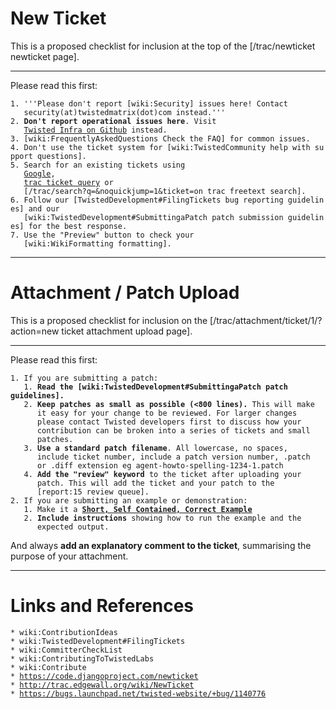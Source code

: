 = New Ticket =

This is a proposed checklist for inclusion at the top of the
[/trac/newticket newticket page].

----

Please read this first:

 1. '''Please don't report [wiki:Security] issues here! Contact
    security(at)twistedmatrix(dot)com instead.'''
 2. '''Don't report operational issues here'''. Visit
    [https://github.com/twisted-infra/ Twisted Infra on Github] instead.
 3. [wiki:FrequentlyAskedQuestions Check the FAQ] for common issues.
 4. Don't use the ticket system for [wiki:TwistedCommunity help with support questions].
 5. Search for an existing tickets using
    [https://www.google.co.uk/search?q=site:twistedmatrix.com/trac/ticket Google],
    [query:?status=!closed&order=id&desc=0&description=&summary=&component= trac ticket query] or
    [/trac/search?q=&noquickjump=1&ticket=on trac freetext search].
 6. Follow our [TwistedDevelopment#FilingTickets bug reporting guidelines] and our
    [wiki:TwistedDevelopment#SubmittingaPatch patch submission guidelines] for the best response.
 7. Use the "Preview" button to check your
    [wiki:WikiFormatting formatting].

----

= Attachment / Patch Upload =

This is a proposed checklist for inclusion on the
[/trac/attachment/ticket/1/?action=new ticket attachment upload page].

----

Please read this first:

 1. If you are submitting a patch:
    1. '''Read the [wiki:TwistedDevelopment#SubmittingaPatch patch guidelines].'''
    2. '''Keep patches as small as possible (<800 lines).''' This will make
       it easy for your change to be reviewed. For larger changes
       please contact Twisted developers first to discuss how your
       contribution can be broken into a series of tickets and small
       patches.
    3. '''Use a standard patch filename'''. All lowercase, no spaces,
       include ticket number, include a patch version number, .patch
       or .diff extension eg agent-howto-spelling-1234-1.patch
    4. '''Add the "review" keyword''' to the ticket after uploading your
       patch. This will add the ticket and your patch to the
       [report:15 review queue].
 2. If you are submitting an example or demonstration:
    1. Make it a '''[http://sscce.org/ Short, Self Contained, Correct Example]'''
    2. '''Include instructions''' showing how to run the example and the
       expected output.

And always '''add an explanatory comment to the ticket''', summarising
the purpose of your attachment.


----

= Links and References =
 * wiki:ContributionIdeas
 * wiki:TwistedDevelopment#FilingTickets
 * wiki:CommitterCheckList
 * wiki:ContributingToTwistedLabs
 * wiki:Contribute
 * https://code.djangoproject.com/newticket
 * http://trac.edgewall.org/wiki/NewTicket
 * https://bugs.launchpad.net/twisted-website/+bug/1140776